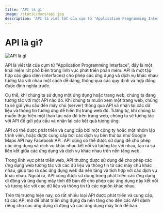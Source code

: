 ```yaml
---
title: 'API là gì'
image: /static/docs/api.jpg
description: 'API là viết tắt của cụm từ "Application Programming Interface", đây là một khái niệm rất phổ biến trong lĩnh vực phát triển phần mềm.'
---
```


# API là gì?

![API là gì](/static/docs/api.jpg)

API là viết tắt của cụm từ "Application Programming Interface", đây là một khái niệm rất phổ biến trong lĩnh vực phát triển phần mềm. API là một tập hợp các giao diện (interfaces) cho phép các ứng dụng và dịch vụ khác nhau tương tác với nhau một cách dễ dàng, thông qua các quy định và hợp đồng được định nghĩa trước.

Cụ thể, khi chúng ta sử dụng một ứng dụng hoặc trang web, chúng ta đang tương tác với một API nào đó. Khi chúng ta muốn xem một trang web, chúng ta sẽ gửi yêu cầu đến máy chủ (server) thông qua API và nhận lại các dữ liệu và thông tin tương ứng để hiển thị trang web đó. Tương tự, khi chúng ta muốn thực hiện một thao tác nào đó trên trang web, chúng ta sẽ tương tác với API để gửi yêu cầu và nhận lại các kết quả tương ứng.

API có thể được phát triển và cung cấp bởi một công ty hoặc một nhóm lập trình viên, hoặc được cung cấp bởi các dịch vụ bên thứ ba như Google Maps API hay Facebook API. API cũng có thể được sử dụng để cho phép các ứng dụng và dịch vụ khác nhau kết nối và tương tác với nhau, tạo ra sự liên kết giữa các ứng dụng và dịch vụ khác nhau trên nền tảng web.

Trong lĩnh vực phát triển web, API thường được sử dụng để cho phép các ứng dụng web tương tác với các dữ liệu và thông tin từ các máy chủ khác nhau, giúp tạo ra các ứng dụng web đa nền tảng và tích hợp với các dịch vụ khác nhau. Ngoài ra, API cũng được sử dụng trong phát triển các ứng dụng di động và ứng dụng máy tính để bàn để cho phép các ứng dụng này kết nối và tương tác với các dữ liệu và thông tin từ các nguồn khác nhau.

Trên thị trường hiện nay, có rất nhiều loại API được phát triển và cung cấp, từ các API mở để phát triển ứng dụng đa nền tảng cho đến các API dành riêng cho các ứng dụng di động và các ứng dụng máy tính để bàn.
